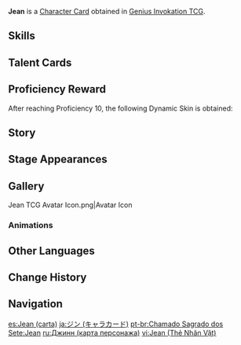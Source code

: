 {{About|the [[Character Card]]|the [[Playable Character]]|Jean}}
{{Genius Invokation TCG Infobox
|title       = Jean
|id          = 001502
|image       = Jean Character Card.png
|type        = Character Card
|health      = 12
|element     = Anemo
|faction     = Mondstadt
|weapon      = Sword
|source1     = Achieve victory in [[Genius Invokation TCG/Stage/Jean/Friendly Fracas|Friendly Fracas (Jean)]]
|features  = Jean;Favonius Sword
}}
'''Jean''' is a [[Character Card]] obtained in [[Genius Invokation TCG]].

==Skills==
{{Genius Invokation TCG Skills Table}}

==Talent Cards==
{{Genius Invokation TCG Talent Cards Table}}

==Proficiency Reward==
After reaching Proficiency 10, the following Dynamic Skin is obtained:<br>{{TCG Card|Lands of Dandelion|1|golden=1|caption=1}}

==Story==
{{Description|Never believes that she has done well enough &mdash; not until final victory is hers, anyway.|title="Dandelion Knight" Jean}}

==Stage Appearances==
{{Genius Invokation TCG Stage Appearances}}

==Gallery==
<gallery>
Jean TCG Avatar Icon.png|Avatar Icon
</gallery>

===Animations===
{{Preview
|size     = 200px
|file1    = Jean Dynamic Skin
|caption  = Dynamic Skin Idle Animation
}}

==Other Languages==
{{Other Languages|Transclude=Jean}}

==Change History==
{{Change History|3.3}}

==Navigation==
{{Genius Invokation TCG Navbox|Character Card Obtainable}}

[[es:Jean (carta)]]
[[ja:ジン (キャラカード)]]
[[pt-br:Chamado Sagrado dos Sete:Jean]]
[[ru:Джинн (карта персонажа)]]
[[vi:Jean (Thẻ Nhân Vật)]]